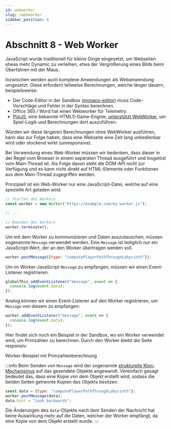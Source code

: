 ```yaml
---
id: webworker
slug: /webworker
sidebar_position: 8
---
```



# Abschnitt 8 - Web Worker

JavaScript wurde traditionell für kleine Dinge eingesetzt, um Webseiten etwas
mehr Dynamic zu verleihen, etwa der Vergrößerung eines Bilds beim Überfahren
mit der Maus.

Inzwischen werden auch komplexe Anwendungen als Webanwendung umgesetzt. Diese
erfordern teilweise Berechnungen, welche länger dauern, beispielsweise:

- Der Code-Editor in der Sandbox ([monaco-editor](https://microsoft.github.io/monaco-editor/))
  muss Code-Vorschläge und Fehler in der Syntax berechnen.
- Office 365 / Word hat einen Webworker für Telemetry.
- [PixiJS](https://pixijs.com/), eine bekannte HTML5-Game-Engine, 
  [unterstützt WebWorker](https://pixijs.download/dev/docs/environment.html#WebWorkerAdapter),
  um Spiel-Logik und Berechnungen dort auszuführen.  

Würden wir diese längeren Berechnungen ohne WebWorker ausführen, kann das
zur Folge haben, dass eine Webseite eine Zeit lang unbedienbar wird oder stockend
wirkt (unresponsive).

Bei Verwendung eines Web-Worker müssen wir bedenken, dass dieser in der Regel
vom Browser in einem separaten Thread ausgeführt und losgelöst vom Main-Thread
ist. Als Folge davon steht die DOM-API nicht zur Verfügung und es kann nicht
direkt auf HTML-Elemente oder Funktionen aus dem Main-Thread zugegriffen werden.

Prinzipiell ist ein Web-Worker nur eine JavaScript-Datei, welche auf eine
spezielle Art geladen wird:

```js
// Starten des Workers
const worker = new Worker("https://example.com/my-worker.js");

// ...

// Beenden des Workers
worker.terminate();
```

Um mit dem Worker zu kommunizieren und Daten auszutauschen, müssen sogenannte
`Message` verwendet werden. Eine `Message` ist lediglich nur ein JavaScript-Wert,
der an den Worker übertragen werden soll.

```js
worker.postMessage({type: "computePlayerPathThroughLabyrinth"});
```

Um im Worker-JavaScript `Message` zu empfangen, müssen wir einen Event-Listener
registrieren.

```js
globalThis.addEventListener("message", event => {
  console.log(event.data);
});
```

Analog können wir einen Event-Listener auf den Worker registrieren, um `Message`
von diesem zu empfangen:

```js
worker.addEventListener("message", event => {
  console.log(event.data);
});
```

Hier findet sich noch ein Beispiel in der Sandbox, wo ein Worker verwendet
wird, um Primzahlen zu berechnen. Durch den Worker bleibt die Seite responsiv:

<p>
  <Link to="/sandbox?snippet=worker" target="_blank" rel="noopener noreferrer">Worker-Beispiel mit Primzahlenberechnung</Link>
</p>

:::info
Beim Senden von `Message` wird der sogenannte
[strukturelle Klon-Mechanismus](https://developer.mozilla.org/en-US/docs/Web/API/Web_Workers_API/Structured_clone_algorithm)
auf das gesendete Objekte angewandt. Vereinfach gesagt bedeutet das, dass
eine Kopie von dem Objekt erstellt wird, sodass die beiden Seiten getrennte
Kopien des Objekts besitzen.

```js
const data = {type: "computePlayerPathThroughLabyrinth"};
worker.postMessage(data);
data.hint = "Look backwards";
```

Die Änderungen des `data`-Objekte nach dem Senden der Nachricht hat keine
Auswirkung mehr auf die Daten, welcher der Worker empfängt, da eine Kopie von
dem Objekt erstellt wurde.
:::